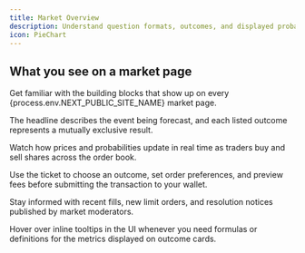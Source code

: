 ```yaml
---
title: Market Overview
description: Understand question formats, outcomes, and displayed probabilities.
icon: PieChart
---
```


## What you see on a market page

Get familiar with the building blocks that show up on every
{process.env.NEXT_PUBLIC_SITE_NAME} market page.

<Cards className="@container">
  <Card title="Question prompt" description="Sets the context for the market" icon={null}>
    <p>
      The headline describes the event being forecast, and each listed outcome
      represents a mutually exclusive result.
    </p>
  </Card>
  <Card title="Outcome cards" description="Price, volume, and implied odds" icon={null}>
    <p>
      Watch how prices and probabilities update in real time as traders buy and
      sell shares across the order book.
    </p>
  </Card>
  <Card title="Order ticket" description="Enter market or limit orders" icon={null}>
    <p>
      Use the ticket to choose an outcome, set order preferences, and preview
      fees before submitting the transaction to your wallet.
    </p>
  </Card>
  <Card title="Activity stream" description="Live feed of trades and updates" icon={null}>
    <p>
      Stay informed with recent fills, new limit orders, and resolution notices
      published by market moderators.
    </p>
  </Card>
</Cards>

<Callout type="info" title="Tip">
  Hover over inline tooltips in the UI whenever you need formulas or definitions
  for the metrics displayed on outcome cards.
</Callout>
